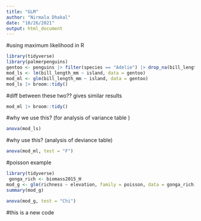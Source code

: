 ```yaml
---
title: "GLM"
author: "Nirmala Dhakal"
date: "10/26/2021"
output: html_document
---
```




#using maximum likelihood in R

```r
library(tidyverse)
library(palmerpenguins)
gentoo <- penguins |> filter(species == "Adelie") |> drop_na(bill_length_mm)
mod_ls <- lm(bill_length_mm ~ island, data = gentoo)
mod_ml <- glm(bill_length_mm ~ island, data = gentoo)
mod_ls |> broom::tidy()
```

#diff between these two?? gives similar results

```r
mod_ml |> broom::tidy()
```

#why we use this? (for analysis of variance table )

```r
anova(mod_ls)
```

#why use this? (analysis of deviance table)

```r
anova(mod_ml, test = "F")
```

#poisson example

```r
library(tidyverse)
 gonga_rich <- biomass2015_H 
mod_g <- glm(richness ~ elevation, family = poisson, data = gonga_rich)
summary(mod_g)
```


```r
anova(mod_g, test = "Chi")
```

#this is a new code

